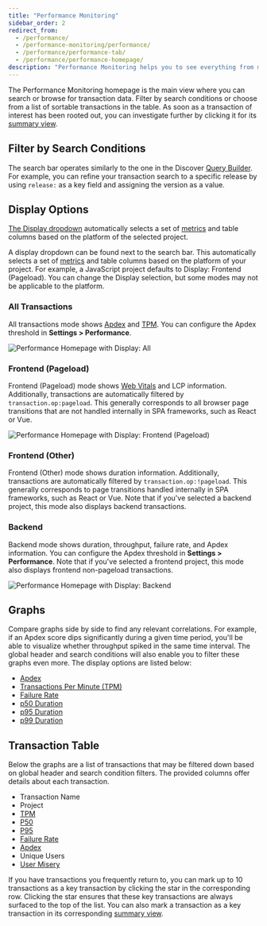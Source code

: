 ```yaml
---
title: "Performance Monitoring"
sidebar_order: 2
redirect_from:
  - /performance/
  - /performance-monitoring/performance/
  - /performance/performance-tab/
  - /performance/performance-homepage/
description: "Performance Monitoring helps you to see everything from macro-level metrics to micro-level spans, and you'll be able to cross-reference transactions with related issues, and customize queries."
---
```


The Performance Monitoring homepage is the main view where you can search or browse for transaction data. Filter by search conditions or choose from a list of sortable transactions in the table. As soon as a transaction of interest has been rooted out, you can investigate further by clicking it for its [summary view](/product/performance/transaction-summary/).

## Filter by Search Conditions

The search bar operates similarly to the one in the Discover [Query Builder](/product/discover-queries/query-builder/#filter-by-search-conditions). For example, you can refine your transaction search to a specific release by using `release:` as a key field and assigning the version as a value.

## Display Options

[The Display dropdown](display/) automatically selects a set of [metrics](metrics/) and table columns based on the platform of the selected project.

A display dropdown can be found next to the search bar. This  automatically selects a set of [metrics](../metrics/) and table columns based on the platform of your project. For example, a JavaScript project defaults to Display: Frontend (Pageload). You can change the Display selection, but some modes may not be applicable to the platform.

### All Transactions

All transactions mode shows [Apdex](../metrics/#apdex) and [TPM](../metrics/#throughput-total-tpm-tps). You can configure the Apdex threshold in **Settings > Performance**.

![Performance Homepage with Display: All](00_performance_landing.png)

### Frontend (Pageload)

Frontend (Pageload) mode shows [Web Vitals](../web-vitals/) and LCP information. Additionally, transactions are automatically filtered by `transaction.op:pageload`. This generally corresponds to all browser page transitions that are not handled internally in SPA frameworks, such as React or Vue.

![Performance Homepage with Display: Frontend (Pageload)](01_performance_landing.png)

### Frontend (Other)

Frontend (Other) mode shows duration information. Additionally, transactions are automatically filtered by `transaction.op:!pageload`. This generally corresponds to page transitions handled internally in SPA frameworks, such as React or Vue. Note that if you've selected a backend project, this mode also displays backend transactions.

### Backend

Backend mode shows duration, throughput, failure rate, and Apdex information. You can configure the Apdex threshold in **Settings > Performance**. Note that if you've selected a frontend project, this mode also displays frontend non-pageload transactions.

![Performance Homepage with Display: Backend](02_performance_landing.png)

## Graphs

Compare graphs side by side to find any relevant correlations. For example, if an Apdex score dips significantly during a given time period, you'll be able to visualize whether throughput spiked in the same time interval. The global header and search conditions will also enable you to filter these graphs even more. The display options are listed below:

- [Apdex](/product/performance/metrics/#apdex)
- [Transactions Per Minute (TPM)](/product/performance/metrics/#throughput-total-tpm-tps)
- [Failure Rate](/product/performance/metrics/#failure-rate)
- [p50 Duration](/product/performance/metrics/#p50-threshold)
- [p95 Duration](/product/performance/metrics/#p95-threshold)
- [p99 Duration](/product/performance/metrics/#p99-threshold)

## Transaction Table

Below the graphs are a list of transactions that may be filtered down based on global header and search condition filters. The provided columns offer details about each transaction.

- Transaction Name
- Project
- [TPM](/product/performance/metrics/#throughput-total-tpm-tps)
- [P50](/product/performance/metrics/#average-transaction-duration)
- [P95](/product/performance/metrics/#p95-threshold)
- [Failure Rate](/product/performance/metrics/#failure-rate)
- [Apdex](/product/performance/metrics/#apdex)
- Unique Users
- [User Misery](/product/performance/metrics/#user-misery)

If you have transactions you frequently return to, you can mark up to 10 transactions as a key transaction by clicking the star in the corresponding row. Clicking the star ensures that these key transactions are always surfaced to the top of the list. You can also mark a transaction as a key transaction in its corresponding [summary view](/product/performance/transaction-summary/#key-transaction).
